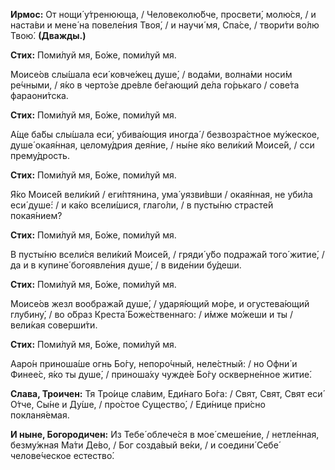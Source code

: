 **Ирмос:** От нощи́ у́тренююща, / Человеколю́бче, просвети́, молю́ся, / и наста́ви и мене́ на повеле́ния Твоя́, / и научи́ мя, Спа́се, / твори́ти во́лю Твою́. **(Дважды.)**

**Стих:** Поми́луй мя, Бо́же, поми́луй мя.

Моисе́ов слы́шала еси́ ковче́жец душе́, / вода́ми, волна́ми носи́м ре́чными, / я́ко в черто́зе дре́вле бе́гающий де́ла го́рькаго / сове́та фараони́тска.

**Стих:** Поми́луй мя, Бо́же, поми́луй мя.

А́ще ба́бы слы́шала еси́, убива́ющия иногда́ / безвозра́стное му́жеское, душе́ окая́нная, целому́дрия дея́ние, / ны́не я́ко вели́кий Моисе́й, / сси прему́дрость.

**Стих:** Поми́луй мя, Бо́же, поми́луй мя.

Я́ко Моисе́й вели́кий / еги́птянина, ума́ уязви́вши / окая́нная, не уби́ла еси́ душе́: / и ка́ко всели́шися, глаго́ли, / в пусты́ню страсте́й покая́нием?

**Стих:** Поми́луй мя, Бо́же, поми́луй мя.

В пусты́ню всели́ся вели́кий Моисе́й, / гряди́ у́бо подража́й того́ житие́, / да и в купине́ богоявле́ния душе́, / в виде́нии бу́деши.

**Стих:** Поми́луй мя, Бо́же, поми́луй мя.

Моисе́ов жезл вообража́й душе́, / ударя́ющий мо́ре, и огустева́ющий глубину́, / во о́браз Креста́ Боже́ственнаго: / и́мже мо́жеши и ты / вели́кая соверши́ти.

**Стих:** Поми́луй мя, Бо́же, поми́луй мя.

Ааро́н приноша́ше огнь Бо́гу, непоро́чный, неле́стный: / но Офни́ и Финее́с, я́ко ты душе́, / приноша́ху чужде́е Бо́гу оскверне́нное житие́.

**Слава, Троичен:** Тя Тро́ице сла́вим, Еди́наго Бо́га: / Свят, Свят, Свят еси́ О́тче, Сы́не и Ду́ше, / про́стое Существо́, / Еди́нице при́сно покланя́емая.

**И ныне, Богородичен:** Из Тебе́ облече́ся в мое́ смеше́ние, / нетле́нная, безму́жная Ма́ти Де́во, / Бог созда́вый ве́ки, / и соедини́ Себе́ челове́ческое естество́.

